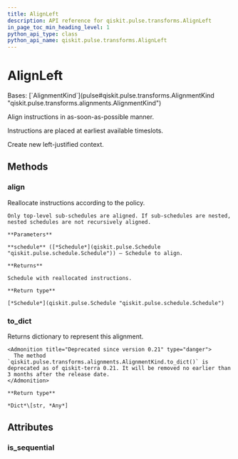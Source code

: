 ```yaml
---
title: AlignLeft
description: API reference for qiskit.pulse.transforms.AlignLeft
in_page_toc_min_heading_level: 1
python_api_type: class
python_api_name: qiskit.pulse.transforms.AlignLeft
---
```


# AlignLeft

<Class id="qiskit.pulse.transforms.AlignLeft" isDedicatedPage={true} github="https://github.com/qiskit/qiskit/tree/stable/0.24/qiskit/pulse/transforms/alignments.py" signature="AlignLeft" modifiers="class">
  Bases: [`AlignmentKind`](pulse#qiskit.pulse.transforms.AlignmentKind "qiskit.pulse.transforms.alignments.AlignmentKind")

  Align instructions in as-soon-as-possible manner.

  Instructions are placed at earliest available timeslots.

  Create new left-justified context.

  ## Methods

  <span id="qiskit-pulse-transforms-alignleft-align" />

  ### align

  <Function id="qiskit.pulse.transforms.AlignLeft.align" signature="AlignLeft.align(schedule)">
    Reallocate instructions according to the policy.

    Only top-level sub-schedules are aligned. If sub-schedules are nested, nested schedules are not recursively aligned.

    **Parameters**

    **schedule** ([*Schedule*](qiskit.pulse.Schedule "qiskit.pulse.schedule.Schedule")) – Schedule to align.

    **Returns**

    Schedule with reallocated instructions.

    **Return type**

    [*Schedule*](qiskit.pulse.Schedule "qiskit.pulse.schedule.Schedule")
  </Function>

  <span id="qiskit-pulse-transforms-alignleft-to-dict" />

  ### to\_dict

  <Function id="qiskit.pulse.transforms.AlignLeft.to_dict" signature="AlignLeft.to_dict()">
    Returns dictionary to represent this alignment.

    <Admonition title="Deprecated since version 0.21" type="danger">
      The method `qiskit.pulse.transforms.alignments.AlignmentKind.to_dict()` is deprecated as of qiskit-terra 0.21. It will be removed no earlier than 3 months after the release date.
    </Admonition>

    **Return type**

    *Dict*\[str, *Any*]
  </Function>

  ## Attributes

  ### is\_sequential

  <Attribute id="qiskit.pulse.transforms.AlignLeft.is_sequential" />
</Class>

